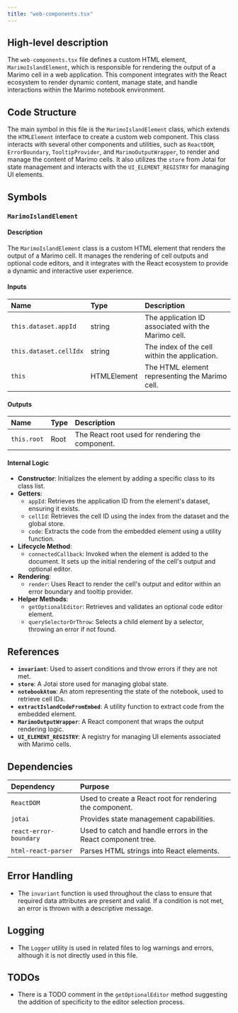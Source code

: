 ```yaml
---
title: "web-components.tsx"
---
```


## High-level description

The `web-components.tsx` file defines a custom HTML element, `MarimoIslandElement`, which is responsible for rendering the output of a Marimo cell in a web application. This component integrates with the React ecosystem to render dynamic content, manage state, and handle interactions within the Marimo notebook environment.

## Code Structure

The main symbol in this file is the `MarimoIslandElement` class, which extends the `HTMLElement` interface to create a custom web component. This class interacts with several other components and utilities, such as `ReactDOM`, `ErrorBoundary`, `TooltipProvider`, and `MarimoOutputWrapper`, to render and manage the content of Marimo cells. It also utilizes the `store` from Jotai for state management and interacts with the `UI_ELEMENT_REGISTRY` for managing UI elements.

## Symbols

### `MarimoIslandElement`
#### Description
The `MarimoIslandElement` class is a custom HTML element that renders the output of a Marimo cell. It manages the rendering of cell outputs and optional code editors, and it integrates with the React ecosystem to provide a dynamic and interactive user experience.

#### Inputs
| Name | Type | Description |
|:-----|:-----|:------------|
| `this.dataset.appId` | string | The application ID associated with the Marimo cell. |
| `this.dataset.cellIdx` | string | The index of the cell within the application. |
| `this` | HTMLElement | The HTML element representing the Marimo cell. |

#### Outputs
| Name | Type | Description |
|:-----|:-----|:------------|
| `this.root` | Root | The React root used for rendering the component. |

#### Internal Logic
- **Constructor**: Initializes the element by adding a specific class to its class list.
- **Getters**: 
  - `appId`: Retrieves the application ID from the element's dataset, ensuring it exists.
  - `cellId`: Retrieves the cell ID using the index from the dataset and the global store.
  - `code`: Extracts the code from the embedded element using a utility function.
- **Lifecycle Method**: 
  - `connectedCallback`: Invoked when the element is added to the document. It sets up the initial rendering of the cell's output and optional editor.
- **Rendering**: 
  - `render`: Uses React to render the cell's output and editor within an error boundary and tooltip provider.
- **Helper Methods**: 
  - `getOptionalEditor`: Retrieves and validates an optional code editor element.
  - `querySelectorOrThrow`: Selects a child element by a selector, throwing an error if not found.

## References

- **`invariant`**: Used to assert conditions and throw errors if they are not met.
- **`store`**: A Jotai store used for managing global state.
- **`notebookAtom`**: An atom representing the state of the notebook, used to retrieve cell IDs.
- **`extractIslandCodeFromEmbed`**: A utility function to extract code from the embedded element.
- **`MarimoOutputWrapper`**: A React component that wraps the output rendering logic.
- **`UI_ELEMENT_REGISTRY`**: A registry for managing UI elements associated with Marimo cells.

## Dependencies

| Dependency | Purpose |
|:-----------|:--------|
| `ReactDOM` | Used to create a React root for rendering the component. |
| `jotai` | Provides state management capabilities. |
| `react-error-boundary` | Used to catch and handle errors in the React component tree. |
| `html-react-parser` | Parses HTML strings into React elements. |

## Error Handling

- The `invariant` function is used throughout the class to ensure that required data attributes are present and valid. If a condition is not met, an error is thrown with a descriptive message.

## Logging

- The `Logger` utility is used in related files to log warnings and errors, although it is not directly used in this file.

## TODOs

- There is a TODO comment in the `getOptionalEditor` method suggesting the addition of specificity to the editor selection process.